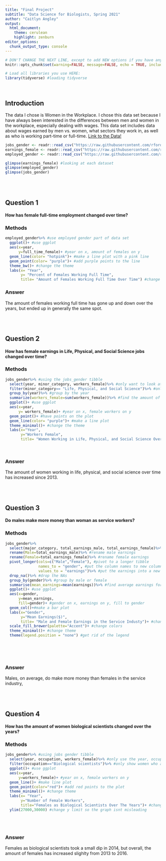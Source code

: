 ```yaml
---
title: "Final Project"
subtitle: "Data Science for Biologists, Spring 2021"
author: "Caitlyn Angley"
output: 
  html_document:
    theme: cerulean
    highlight: zenburn
editor_options: 
  chunk_output_type: console
---
```


```r
# DON'T CHANGE THE NEXT LINE, except to add NEW options if you have any.
knitr::opts_chunk$set(warning=FALSE, message=FALSE, echo = TRUE, include = TRUE)

# Load all libraries you use HERE:
library(tidyverse) #loading tidyverse
```

<br>

## Introduction
The data I chose is Women in the Workplace. I chose this data set because I have always been interested in the differences between men and women in the workplace, especially dealing with wages. This data set includes data about wages earned by men vs. women, what sectors they work in, as well as who is working part-time or full-time. 
[Link to the Data!](https://github.com/rfordatascience/tidytuesday/tree/master/data/2019/2019-03-05)

```r
jobs_gender <- readr::read_csv("https://raw.githubusercontent.com/rfordatascience/tidytuesday/master/data/2019/2019-03-05/jobs_gender.csv")
earnings_female <- readr::read_csv("https://raw.githubusercontent.com/rfordatascience/tidytuesday/master/data/2019/2019-03-05/earnings_female.csv") 
employed_gender <- readr::read_csv("https://raw.githubusercontent.com/rfordatascience/tidytuesday/master/data/2019/2019-03-05/employed_gender.csv") 

glimpse(earnings_female) #looking at each dataset
glimpse(employed_gender)
glimpse(jobs_gender)
```

<br><br>

## Question 1

#### How has female full-time employment changed over time?

### Methods
```r
employed_gender%>% #use employed gender part of data set
  ggplot()+ #use ggplot
  aes(x=year,
      y=full_time_female)+ #year on x, amount of females on y
  geom_line(color= "hotpink")+ #make a line plot with a pink line
  geom_point(color= "purple")+ #add purple points to the line
  theme_bw()+ #change the theme
  labs(x= "Year",
       y= "Percent of Females Working Full Time",
       title= "Amount of Females Working Full Time Over Time") #change the labels and add a title
```

### Answer

The amount of females working full time has gone up and down over the years, but ended up in generally the same spot.

<br><br>

## Question 2

#### How has female earnings in Life, Physical, and Social Science jobs changed over time?

### Methods
```r
jobs_gender%>% #using the jobs_gender tibble
  select(year, minor_category, workers_female)%>% #only want to look at these columns
  filter(minor_category== "Life, Physical, and Social Science")%>% #only want to see women in life physical and social science
  group_by(year)%>% #group by the year
  summarize(workers_female=sum(workers_female))%>% #find the amount of women for each year
  ggplot()+ #use ggplot
  aes(x=year,
      y= workers_female)+ #year on x, female workers on y
  geom_point()+ #have points on the plot
  geom_line(color= "purple")+ #make a line plot
  theme_minimal()+ #change the theme
  labs(x="Year",
       y="Workers Female",
       title= "Women Working in Life, Physical, and Social Science Over Time") #change labels and add a title

```
<br>

### Answer

The amount of women working in life, physical, and social science over time has increased since 2013. 

<br><br>

## Question 3

#### Do males make more money than woman as service workers?

### Methods
```r
jobs_gender%>%
  select(major_category, total_earnings_male, total_earnings_female)%>%
  rename(Male=total_earnings_male)%>% #rename male earnings
  rename(Female=total_earnings_female)%>% #rename female earnings
  pivot_longer(cols=c("Male","Female"), #pivot to a longer tibble
               names_to = "gender", #put the column names to new column named gender
               values_to = "earnings")%>% #put the earnings into a new column called earnings
  drop_na()%>% #drop the NAs
  group_by(gender)%>% #group by male or female
  summarise(mean_earnings=mean(earnings))%>% #find average earnings for each gender in service industry
  ggplot()+ #use ggplot
  aes(x=gender,
      y=mean_earnings,
      fill=gender)+ #gender on x, earnings on y, fill to gender
  geom_col()+#make a bar plot
  labs(x="Gender",
       y="Mean Earnings($)",
       title= "Male and Female Earnings in the Service Industy")+ #change labels and add title
  scale_fill_brewer(palette="Accent")+ #change colors
  theme_minimal()+ #change theme
  theme(legend.position = "none") #get rid of the legend
 

```
<br><br>

### Answer

Males, on average, do make more money than females in the service industry,


<br><br>

## Question 4

#### How has the amount of women biological scientists changed over the years?

### Methods
```r
jobs_gender%>% #using jobs gender tibble
  select(year, occupation, workers_female)%>% #only use the year, occupations, and workers female columns
  filter(occupation=="Biological scientists")%>% #only show women who are biological scienctists
  ggplot()+ #use ggplot
  aes(x=year,
      y=workers_female)+ #year on x, female workers on y
  geom_line()+ #make line plot
  geom_point(color="red")+ #add red points to the plot
  theme_minimal()+ #change theme
  labs(x= "Year",
       y="Number of Female Workers",
       title="Females as Biological Scientists Over The Years")+ #change labels add title
  ylim(27000,30000) #change y limit so the graph isnt misleading

```
<br><br>


### Answer

Females as biological scientists took a small dip in 2014, but overall, the amount of females has increased slighlty from 2013 to 2016.






